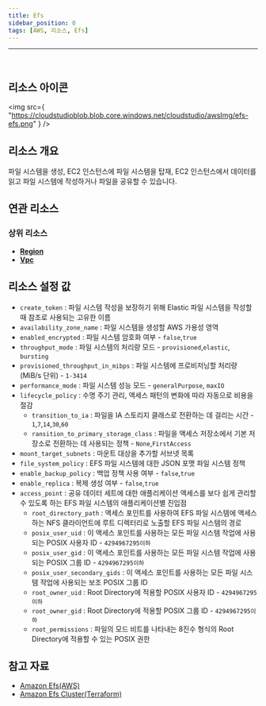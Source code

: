 ```yaml
---
title: Efs
sidebar_position: 0
tags: [AWS, 리소스, Efs]
---
```


<hr />
<br />

## 리소스 아이콘

<img
    src={
        "https://cloudstudioblob.blob.core.windows.net/cloudstudio/awsImg/efs-efs.png"
    }
/>

## 리소스 개요

파일 시스템을 생성, EC2 인스턴스에 파일 시스템을 탑재, EC2 인스턴스에서 데이터를 읽고 파일 시스템에 작성하거나 파일을 공유할 수 있습니다.
## 연관 리소스

### 상위 리소스

-   [**Region**](https://docs.cstudio.app/docs/resource/aws/Base/Region)
-   [**Vpc**](https://docs.cstudio.app/docs/resource/aws/Vpc/Vpc)


## 리소스 설정 값

-   `create_token` : 파일 시스템 작성을 보장하기 위해 Elastic 파일 시스템을 작성할 때 참조로 사용되는 고유한 이름
-   `availability_zone_name` : 파일 시스템을 생성할 AWS 가용성 영역
-   `enabled_encrypted` : 파일 시스템 암호화 여부 - `false`,`true`
-   `throughput_mode` : 파일 시스템의 처리량 모드 - `provisioned`,`elastic`, `bursting`
-   `provisioned_throughput_in_mibps` : 파일 시스템에 프로비저닝할 처리량(MiB/s 단위) - `1-3414`
-   `performance_mode` : 파일 시스템 성능 모드 - `generalPurpose`, `maxIO`
-   `lifecycle_policy` : 수명 주기 관리, 액세스 패턴의 변화에 따라 자동으로 비용을 절감
    -   `transition_to_ia` : 파일을 IA 스토리지 클래스로 전환하는 데 걸리는 시간 - `1`,`7`,`14`,`30`,`60`
    -   `ransition_to_primary_storage_class` : 파일을 액세스 저장소에서 기본 저장소로 전환하는 데 사용되는 정책 - `None`,`FirstAccess`
-   `mount_target_subnets` : 마운트 대상을 추가할 서브넷 목록
-   `file_system_policy` : EFS 파일 시스템에 대한 JSON 포맷 파일 시스템 정책
-   `enable_backup_policy` : 백업 정책 사용 여부 - `false`,`true`
-   `enable_replica` : 복제 생성 여부 - `false`,`true`
-   `access_point` : 공유 데이터 세트에 대한 애플리케이션 액세스를 보다 쉽게 관리할 수 있도록 하는 EFS 파일 시스템의 애플리케이션별 진입점
    -   `root_directory_path` : 액세스 포인트를 사용하여 EFS 파일 시스템에 액세스하는 NFS 클라이언트에 루트 디렉터리로 노출할 EFS 파일 시스템의 경로
    -   `posix_user_uid` : 이 액세스 포인트를 사용하는 모든 파일 시스템 작업에 사용되는 POSIX 사용자 ID - `4294967295이하`
    -   `posix_user_gid` : 이 액세스 포인트를 사용하는 모든 파일 시스템 작업에 사용되는 POSIX 그룹 ID - `4294967295이하`
    -   `posix_user_secondary_gids` : 이 액세스 포인트를 사용하는 모든 파일 시스템 작업에 사용되는 보조 POSIX 그룹 ID
    -   `root_owner_uid` : Root Directory에 적용할 POSIX 사용자 ID - `4294967295이하`
    -   `root_owner_gid` : Root Directory에 적용할 POSIX 그룹 ID - `4294967295이하`
    -   `root_permissions` : 파일의 모드 비트를 나타내는 8진수 형식의 Root Directory에 적용할 수 있는 POSIX 권한



## 참고 자료

-   [Amazon Efs(AWS)](https://docs.aws.amazon.com/ko_kr/efs/latest/ug/whatisefs.html)
-   [Amazon Efs Cluster(Terraform)](https://registry.terraform.io/providers/hashicorp/aws/latest/docs/resources/efs_file_system)
